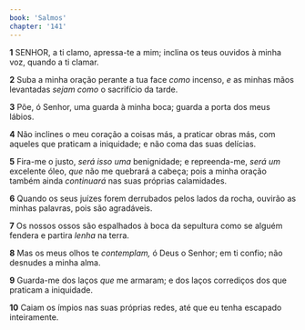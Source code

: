 ```yaml
---
book: 'Salmos'
chapter: '141'
---
```


**1** SENHOR, a ti clamo, apressa-te a mim; inclina os teus ouvidos à minha voz, quando a ti clamar.

**2** Suba a minha oração perante a tua face _como_ incenso, _e_ as minhas mãos levantadas _sejam como_ o sacrifício da tarde.

**3** Põe, ó Senhor, uma guarda à minha boca; guarda a porta dos meus lábios.

**4** Não inclines o meu coração a coisas más, a praticar obras más, com aqueles que praticam a iniquidade; e não coma das suas delícias.

**5** Fira-me o justo, _será isso uma_ benignidade; e repreenda-me, _será um_ excelente óleo, _que_ não me quebrará a cabeça; pois a minha oração também ainda _continuará_ nas suas próprias calamidades.

**6** Quando os seus juízes forem derrubados pelos lados da rocha, ouvirão as minhas palavras, pois são agradáveis.

**7** Os nossos ossos são espalhados à boca da sepultura como se alguém fendera e partira _lenha_ na terra.

**8** Mas os meus olhos te _contemplam,_ ó Deus o Senhor; em ti confio; não desnudes a minha alma.

**9** Guarda-me dos laços _que_ me armaram; e dos laços corrediços dos que praticam a iniquidade.

**10** Caiam os ímpios nas suas próprias redes, até que eu tenha escapado inteiramente.
